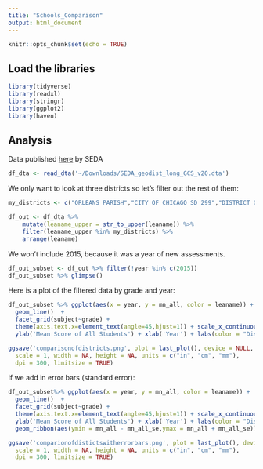 ```yaml
---
title: "Schools_Comparison"
output: html_document
---
```


```r
knitr::opts_chunk$set(echo = TRUE)
```

## Load the libraries

```r
library(tidyverse)
library(readxl)
library(stringr)
library(ggplot2)
library(haven)
```
## Analysis
Data published [here](https://cepa.stanford.edu/seda/download?nid=2016&destination=node/2021#testscore) by SEDA

```r
df_dta <- read_dta('~/Downloads/SEDA_geodist_long_GCS_v20.dta')
```


We only want to look at three districts so let's filter out the rest of them:
```r
my_districts <- c("ORLEANS PARISH","CITY OF CHICAGO SD 299","DISTRICT OF COLUMBIA PUBLIC SCHOOLS")

df_out <- df_dta %>%
    mutate(leaname_upper = str_to_upper(leaname)) %>%
    filter(leaname_upper %in% my_districts) %>%
    arrange(leaname)  
```


We won't include 2015, because it was a year of new assessments.
```r
df_out_subset <- df_out %>% filter(!year %in% c(2015))
df_out_subset %>% glimpse()
```

Here is a plot of the filtered data by grade and year:
```r
df_out_subset %>% ggplot(aes(x = year, y = mn_all, color = leaname)) +
  geom_line()  +
  facet_grid(subject~grade) +
  theme(axis.text.x=element_text(angle=45,hjust=1)) + scale_x_continuous(breaks=c(2008,2010,2012,2014)) +
  ylab('Mean Score of All Students') + xlab('Year') + labs(color = "District") 
```


```r
ggsave('comparisonofdistricts.png', plot = last_plot(), device = NULL, path = NULL,
  scale = 1, width = NA, height = NA, units = c("in", "cm", "mm"),
  dpi = 300, limitsize = TRUE)
```

If we add in error bars (standard error):
```r
df_out_subset%>% ggplot(aes(x = year, y = mn_all, color = leaname)) +
  geom_line()  +
  facet_grid(subject~grade) +
  theme(axis.text.x=element_text(angle=45,hjust=1)) + scale_x_continuous(breaks=c(2008,2010,2012,2014)) +
  ylab('Mean Score of All Students') + xlab('Year') + labs(color = "District") +
  geom_ribbon(aes(ymin = mn_all - mn_all_se,ymax = mn_all + mn_all_se)) 
```


```r
ggsave('comparionofdistictswitherrorbars.png', plot = last_plot(), device = NULL, path = NULL,
  scale = 1, width = NA, height = NA, units = c("in", "cm", "mm"),
  dpi = 300, limitsize = TRUE)
```
